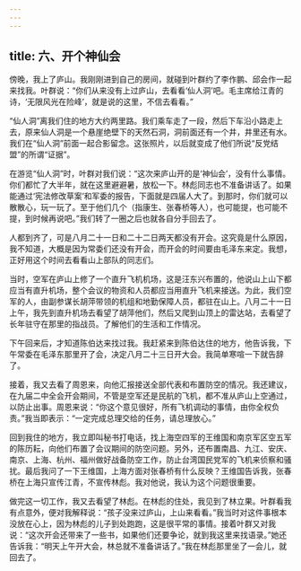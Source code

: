 ```yaml
---
---
---
```

title: 六、开个神仙会
---



傍晚，我上了庐山。我刚刚进到自己的房间，就碰到叶群约了李作鹏、邱会作一起来找我。叶群说：“你们从来没有上过庐山，去看看‘仙人洞’吧。毛主席给江青的诗，‘无限风光在险峰’，就是说的这里，不信去看看。”

“仙人洞”离我们住的地方大约两里路。我们乘车走了一段，然后下车沿小路走上去，原来仙人洞是一个悬崖绝壁下的天然石洞，洞前面还有一个井，井里还有水。我们在“仙人洞”前面一起合影留念。这张照片，以后就变成了他们所说“反党结盟”的所谓“证据”。

在游览“仙人洞”时，叶群对我们说：“这次来庐山开的是‘神仙会’，没有什么事情。你们都忙了大半年，就在这里避避暑，放松一下。林彪同志也不准备讲话了。如果能通过‘宪法修改草案’和军委的报告，下面就是四届人大了。到那时，你们就可以散散心，玩一玩了。至于他们几个（指康生、张春桥等人），也可能提，也可能不提，到时候再说吧。”我们转了一圈之后也就各自分手回去了。

人都到齐了，可是八月二十一日和二十二日两天都没有开会。这究竟是什么原因，我不知道，大概是因为常委们还没有开会，而开会的时间要由毛泽东来定。我想，正好用这个时间去看看山上部队的同志们。

当时，空军在庐山上修了一个直升飞机机场，这是汪东兴布置的，他说山上山下都应当有直升机场，整个会议的物资和人员都应当用直升飞机来接送。为此，我们空军的人，由副参谋长胡萍带领的机组和地勤保障人员，都驻在山上。八月二十一日上午，我先到直升机场去看望了胡萍他们，然后又爬到山顶上的雷达站，去看望了长年驻守在那里的指战员。了解他们的生活和工作情况。

下午回来后，才知道陈伯达来找过我。我赶紧来到陈伯达住的地方，他告诉我，下午常委在毛泽东那里开了会，决定八月二十三日开大会。我简单寒喧一下就告辞了。

接着，我又去看了周恩来，向他汇报接送全部代表和布置防空的情况。我还建议，在九届二中全会开会期间，不管是空军还是民航的飞机，都不准从庐山上空通过，以防止出事。周恩来说：“你这个意见很好，所有飞机调动的事情，由你全权负责。”我当即表示：“一定完成总理交给的任务，请总理放心。”

回到我住的地方，我立即叫秘书打电话，找上海空四军的王维国和南京军区空五军的陈历耘，向他们布置了会议期间的防空问题。另外，还布置南昌、九江、安庆、南京、上海、杭州、福州做好战备防空工作，防止台湾国民党军的飞机来侦察和骚扰。最后我问了一下王维国，上海方面对张春桥有什么反映？王维国告诉我，张春桥在上海只宣传江青，不宣传林彪。我对他说，我认为这个问题很重要。

做完这一切工作，我又去看望了林彪。在林彪的住处，我见到了林立果。叶群看我有点意外，便对我解释说：“孩子没来过庐山，上山来看看。”我当时对这件事根本没放在心上，因为林彪的儿子到处跑跑，这是很平常的事情。接着叶群又对我说：“这次开会还带来了一些书，如果他们还要争论，就到我这里来找语录。”她还告诉我：“明天上午开大会，林总就不准备讲话了。”我在林彪那里坐了一会儿，就回去了。